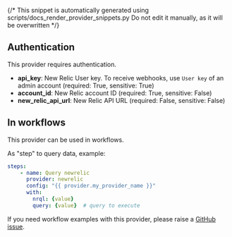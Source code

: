 {/* This snippet is automatically generated using scripts/docs_render_provider_snippets.py 
Do not edit it manually, as it will be overwritten */}

## Authentication
This provider requires authentication.
- **api_key**: New Relic User key. To receive webhooks, use `User key` of an admin account (required: True, sensitive: True)
- **account_id**: New Relic account ID (required: True, sensitive: False)
- **new_relic_api_url**: New Relic API URL (required: False, sensitive: False)


## In workflows

This provider can be used in workflows.


As "step" to query data, example:
```yaml
steps:
    - name: Query newrelic
      provider: newrelic
      config: "{{ provider.my_provider_name }}"
      with:
        nrql: {value}  
        query: {value}  # query to execute
```





If you need workflow examples with this provider, please raise a [GitHub issue](https://github.com/keephq/keep/issues).
